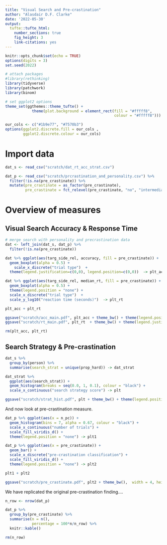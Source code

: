 ```yaml
---
title: "Visual Search and Pre-crastination"
author: "Alasdair D.F. Clarke"
date: '2022-05-30'
output:
  tufte::tufte_html:
    number_sections: true
    fig_height: 3
    link-citations: yes  
---
```


```r
knitr::opts_chunk$set(echo = TRUE)
options(digits = 3)
set.seed(2022)
```

```r
# attach packages
#library(rethinking)
library(tidyverse)
library(patchwork)
library(binom)
```

```r
# set ggplot2 options
theme_set(ggthemes::theme_tufte() + 
            theme(plot.background = element_rect(fill = "#fffff8", 
                                                 colour = "#fffff8")))

our_cols <- c("#1b9e77", "#7570b3")
options(ggplot2.discrete.fill = our_cols ,
        ggplot2.discrete.colour = our_cols)
```


# Import data

```r
dat_s <- read_csv("scratch/dat_rt_acc_strat.csv")

dat_p <- read_csv("scratch/prcrastination_and_personality.csv") %>%
  filter(!is.na(pre_crastinate)) %>%
  mutate(pre_crastinate = as_factor(pre_crastinate),
         pre_crastinate = fct_relevel(pre_crastinate, "no", "intermediate", "yes"))

```

# Overview of measures

## Visual Search Accuracy & Response Time

```r
# merge search with personality and precrastination data
dat <- left_join(dat_s, dat_p) %>%
  filter(!is.na(pre_crastinate))

dat %>% ggplot(aes(targ_side_rel, accuracy, fill = pre_crastinate)) +
  geom_boxplot(alpha = 0.5) +
    scale_x_discrete("trial type")  +
  theme(legend.justification=c(0,0), legend.position=c(0,0))  -> plt_acc

dat %>% ggplot(aes(targ_side_rel, median_rt, fill = pre_crastinate)) +
  geom_boxplot(alpha = 0.5) +
  theme(legend.position = "none") + 
  scale_x_discrete("trial type")  +
  scale_y_log10("reaction time (seconds)")  -> plt_rt

plt_acc + plt_rt

ggsave("scratch/acc_main.pdf", plt_acc + theme_bw() + theme(legend.position = "none"), width = 4, height = 3)
ggsave("scratch/rt_main.pdf", plt_rt  + theme_bw() + theme(legend.justification=c(1,0), legend.position=c(1,0)), width = 4, height = 3)

```



```r
rm(plt_acc, plt_rt)
```

## Search Strategy & Pre-crastination 

```r
dat_s %>% 
  group_by(person) %>%
  summarise(search_strat = unique(prop_hard)) -> dat_strat 

dat_strat %>%
  ggplot(aes(search_strat)) + 
  geom_histogram(breaks = seq(0.0, 1, 0.1), colour = "black") + 
  scale_x_continuous("search strategy score") -> plt

ggsave("scratch/strat_hist.pdf", plt + theme_bw() + theme(legend.position = "none"), width = 4, height = 3)

```

And now look at pre-crastination measure. 

```r

dat_p %>% ggplot(aes(x = n_pc)) +
  geom_histogram(bins = 7, alpha = 0.67, colour = "black") +
  scale_x_continuous("number of trials") + 
  scale_fill_viridis_d() +
  theme(legend.position = "none") -> plt1

dat_p %>% ggplot(aes(x = pre_crastinate)) + 
  geom_bar() +
  scale_x_discrete("pre-crastination classification") + 
  scale_fill_viridis_d() +
  theme(legend.position = "none") -> plt2

plt1 + plt2

ggsave("scratch/pre_crastinate.pdf", plt2 + theme_bw(),  width = 4, height = 3)

```

We have replicated the original pre-crastination finding.... 

```r
n_row <- nrow(dat_p)

dat_p %>% 
  group_by(pre_crastinate) %>%
  summarise(n = n(),
            percentage = 100*n/n_row) %>%
  knitr::kable()

rm(n_row)
```
